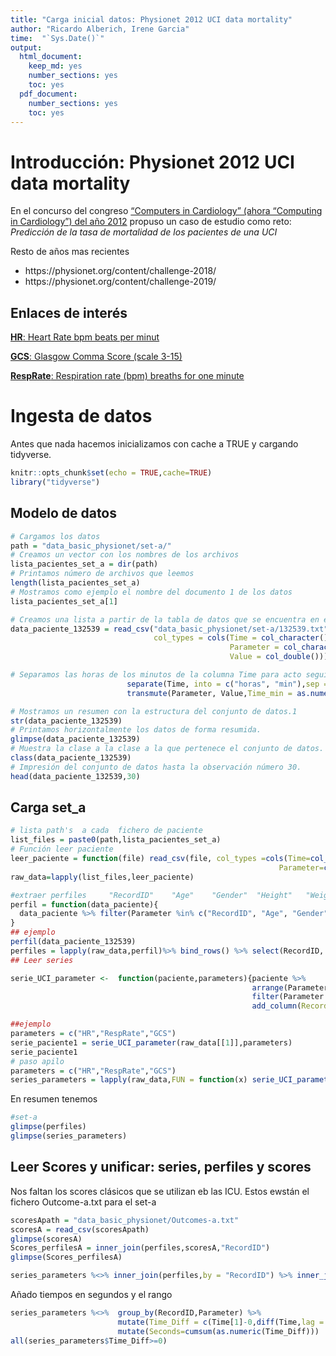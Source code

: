 ```yaml
---
title: "Carga inicial datos: Physionet 2012 UCI data mortality"
author: "Ricardo Alberich, Irene Garcia"
time:  "`Sys.Date()`"
output: 
  html_document: 
    keep_md: yes
    number_sections: yes
    toc: yes
  pdf_document: 
    number_sections: yes
    toc: yes
---
```


# Introducción: Physionet 2012 UCI data mortality


En el concurso del congreso ["Computers in  Cardiology" (ahora "Computing in Cardiology") del año 2012](https://physionet.org/content/challenge-2012/) propuso un  caso de estudio como reto: *Predicción de la tasa de mortalidad de los pacientes de una UCI*

Resto de años mas recientes 

* https://physionet.org/content/challenge-2018/
* https://physionet.org/content/challenge-2019/



##   Enlaces de interés

[**HR**: Heart Rate bpm beats per minut](https://en.wikipedia.org/wiki/Heart_rate)

[**GCS**: Glasgow Comma Score (scale 3-15)](https://en.wikipedia.org/wiki/Glasgow_Coma_Scale)

[**RespRate**:  Respiration rate (bpm) breaths for one minute](https://en.wikipedia.org/wiki/Respiratory_rate)


#  Ingesta de datos


Antes que nada  hacemos inicializamos  con cache a TRUE y cargando  tidyverse.

```r
knitr::opts_chunk$set(echo = TRUE,cache=TRUE)
library("tidyverse")
```

## Modelo de datos 

```r
# Cargamos los datos
path = "data_basic_physionet/set-a/"
# Creamos un vector con los nombres de los archivos
lista_pacientes_set_a = dir(path)
# Printamos número de archivos que leemos
length(lista_pacientes_set_a)
# Mostramos como ejemplo el nombre del documento 1 de los datos 
lista_pacientes_set_a[1]
```

```r
# Creamos una lista a partir de la tabla de datos que se encuentra en el archivo de texto 1.
data_paciente_132539 = read_csv("data_basic_physionet/set-a/132539.txt",
                                col_types = cols(Time = col_character(),# Leemos el tiempo como carácter y después haremos                                                                           un ajuste que nos lo simplifique todo a minutos.
                                                 Parameter = col_character(),
                                                 Value = col_double()))%>%

# Separamos las horas de los minutos de la columna Time para acto seguido poner una sola columna llamada Time_min sólo con los minutos en que se tomaron los datos.
                          separate(Time, into = c("horas", "min"),sep = ":", convert = TRUE) %>% 
                          transmute(Parameter, Value,Time_min = as.numeric(horas)*60 + as.numeric(min))

# Mostramos un resumen con la estructura del conjunto de datos.1
str(data_paciente_132539)
# Printamos horizontalmente los datos de forma resumida.
glimpse(data_paciente_132539)
# Muestra la clase a la clase a la que pertenece el conjunto de datos.
class(data_paciente_132539)
# Impresión del conjunto de datos hasta la observación número 30.
head(data_paciente_132539,30)


```

## Carga set_a

```r
# lista path's  a cada  fichero de paciente
list_files = paste0(path,lista_pacientes_set_a)
# Función leer paciente
leer_paciente = function(file) read_csv(file, col_types =cols(Time=col_time(format="%M:%S"),
                                                            Parameter=col_character(),Value=col_double()))
raw_data=lapply(list_files,leer_paciente)

#extraer perfiles     "RecordID"    "Age"    "Gender"  "Height"   "Weight"   "ICUType" 
perfil = function(data_paciente){
  data_paciente %>% filter(Parameter %in% c("RecordID", "Age", "Gender", "Height", "ICUType", "Weight")) %>% select(-Time) %>% distinct(Parameter,.keep_all = TRUE) %>% spread(Parameter,Value)
}
## ejemplo
perfil(data_paciente_132539)
perfiles = lapply(raw_data,perfil)%>% bind_rows() %>% select(RecordID, Age, Gender, Height,Weight,ICUType)
## Leer series

serie_UCI_parameter <-  function(paciente,parameters){paciente %>%
                                                      arrange(Parameter,Time) %>%
                                                      filter(Parameter %in% parameters) %>%
                                                      add_column(RecordID = paciente[1,3]$Value)} 

##ejemplo
parameters = c("HR","RespRate","GCS")
serie_paciente1 = serie_UCI_parameter(raw_data[[1]],parameters)
serie_paciente1
# paso apilo 
parameters = c("HR","RespRate","GCS")
series_parameters = lapply(raw_data,FUN = function(x) serie_UCI_parameter(x,parameters)) %>% bind_rows()

```



En resumen  tenemos

```r
#set-a
glimpse(perfiles)
glimpse(series_parameters)
```



## Leer Scores y unificar: series, perfiles y scores

Nos faltan los scores clásicos que se utilizan eb las ICU. Estos ewstán el fichero Outcome-a.txt para el set-a



```r
scoresApath = "data_basic_physionet/Outcomes-a.txt"
scoresA = read_csv(scoresApath)
glimpse(scoresA)
Scores_perfilesA = inner_join(perfiles,scoresA,"RecordID")
glimpse(Scores_perfilesA)
```






```r
series_parameters %<>% inner_join(perfiles,by = "RecordID") %>% inner_join(scoresA,by = "RecordID")
```

Añado tiempos en segundos y el rango

```r
series_parameters %<>%  group_by(RecordID,Parameter) %>%
                        mutate(Time_Diff = c(Time[1]-0,diff(Time,lag = 1)),Order_Time=row_number())%>%
                        mutate(Seconds=cumsum(as.numeric(Time_Diff)))
all(series_parameters$Time_Diff>=0)
```



